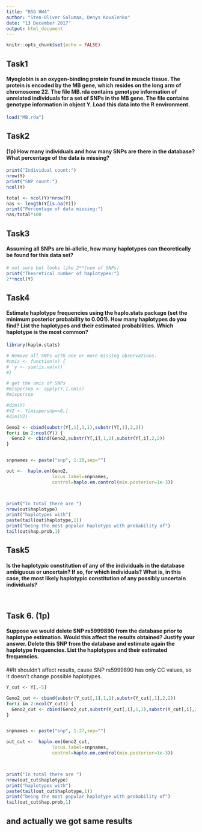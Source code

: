 ```yaml
---
title: "BSG HW4"
author: "Sten-Oliver Salumaa, Denys Kovalenko"
date: "13 December 2017"
output: html_document
---
```


```r
knitr::opts_chunk$set(echo = FALSE)
```

## Task1
#### Myoglobin is an oxygen-binding protein found in muscle tissue. The protein is encoded by the MB gene, which resides on the long arm of chromosome 22. The file MB.rda contains genotype information of unrelated individuals for a set of SNPs in the MB gene. The file contains genotype information in object Y. Load this data into the R environment.

```r
load("MB.rda")
```


## Task2
####  (1p) How many individuals and how many SNPs are there in the database? What percentage of the data is missing? 

```r
print("Individual count:")
nrow(Y)
print("SNP count:")
ncol(Y)

total <- ncol(Y)*nrow(Y)
nas <- length(Y[is.na(Y)])
print("Percentage of data missing:")
nas/total*100
```


## Task3
#### Assuming all SNPs are bi-allelic, how many haplotypes can theoretically be found for this data set?

```r
# not sure but looks like 2**(num of SNPs)
print("Theoretical number of haplotypes:")
2**ncol(Y)
```

## Task4
#### Estimate haplotype frequencies using the haplo.stats package (set the minimum posterior probability to 0.001). How many haplotypes do you find? List the haplotypes and their estimated probabilities. Which haplotype is the most common?

```r
library(haplo.stats)

# Remove all SNPs with one or more missing observations.
#nmis <- function(x) {
#  y <- sum(is.na(x))
#}

# get the nmis of SNPs
#mispersnp <- apply(Y,1,nmis)
#mispersnp

#dim(Y)
#Y2 <- Y[mispersnp==0,]
#dim(Y2)

Geno2 <- cbind(substr(Y[,1],1,1),substr(Y[,1],2,2))
for(i in 2:ncol(Y)) {
  Geno2 <- cbind(Geno2,substr(Y[,i],1,1),substr(Y[,i],2,2))
}


snpnames <- paste("snp", 1:28,sep="")

out <-  haplo.em(Geno2,
                 locus.label=snpnames,
                 control=haplo.em.control(min.posterior=1e-3))



print("In total there are ")
nrow(out$haplotype)
print("haplotypes with")
paste(tail(out$haplotype,1))
print("being the most popular haplotype with probability of")
tail(out$hap.prob,1)

```


## Task5
####  Is the haplotypic constitution of any of the individuals in the database ambiguous or uncertain? If so, for which individuals? What is, in this case, the most likely haplotypic constitution of any possibly uncertain individuals?

```r



```

```r


```

## Task 6. (1p)
#### Suppose we would delete SNP rs5999890 from the database prior to haplotype estimation. Would this affect the results obtained? Justify your answer. Delete this SNP from the database and estimate again the haplotype frequencies. List the haplotypes and their estimated frequencies.

##It shouldn't affect results, cause SNP rs5999890 has only CC values, so it doesn't change possible haplotypes.
```r
Y_cut <- Y[,-5]

Geno2_cut <- cbind(substr(Y_cut[,1],1,1),substr(Y_cut[,1],2,2))
for(i in 2:ncol(Y_cut)) {
  Geno2_cut <- cbind(Geno2_cut,substr(Y_cut[,i],1,1),substr(Y_cut[,i],2,2))
}


snpnames <- paste("snp", 1:27,sep="")

out_cut <-  haplo.em(Geno2_cut,
                 locus.label=snpnames,
                 control=haplo.em.control(min.posterior=1e-3))



print("In total there are ")
nrow(out_cut$haplotype)
print("haplotypes with")
paste(tail(out_cut$haplotype,1))
print("being the most popular haplotype with probability of")
tail(out_cut$hap.prob,1)

```
## and actually we got same results

```r


```